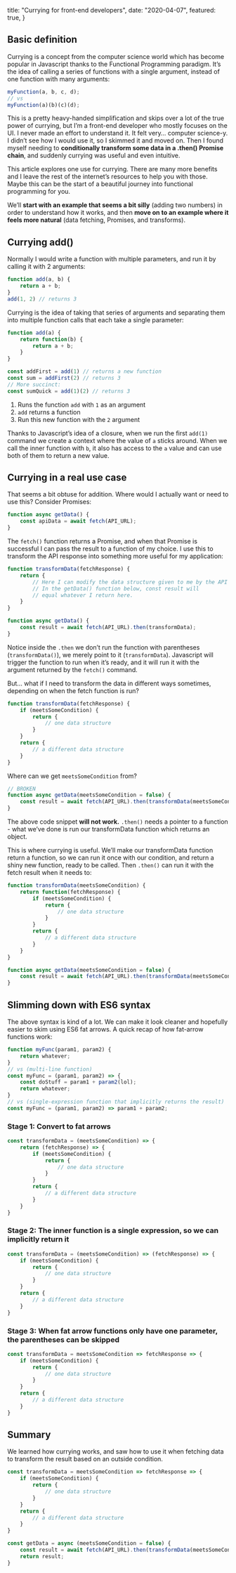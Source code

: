 
  title: "Currying for front-end developers",
  date: "2020-04-07",
  featured: true,
}

## Basic definition

Currying is a concept from the computer science world which has become popular in Javascript thanks to the Functional Programming paradigm. It’s the idea of calling a series of functions with a single argument, instead of one function with many arguments:

```js
myFunction(a, b, c, d);
// vs
myFunction(a)(b)(c)(d);
```

This is a pretty heavy-handed simplification and skips over a lot of the true power of currying, but I’m a front-end developer who mostly focuses on the UI. I never made an effort to understand it. It felt very… computer science-y. I didn’t see how I would use it, so I skimmed it and moved on. Then I found myself needing to **conditionally transform some data in a .then() Promise chain**, and suddenly currying was useful and even intuitive.

This article explores one use for currying. There are many more benefits and I leave the rest of the internet’s resources to help you with those. Maybe this can be the start of a beautiful journey into functional programming for you.

We’ll **start with an example that seems a bit silly** (adding two numbers) in order to understand how it works, and then **move on to an example where it feels more natural** (data fetching, Promises, and transforms).

## Currying add()

Normally I would write a function with multiple parameters, and run it by calling it with 2 arguments: 

```js
function add(a, b) {
    return a + b;
}
add(1, 2) // returns 3
```

Currying is the idea of taking that series of arguments and separating them into multiple function calls that each take a single parameter:

```js
function add(a) {
    return function(b) {
        return a + b;
    } 
}

const addFirst = add(1) // returns a new function
const sum = addFirst(2) // returns 3
// More succinct:
const sumQuick = add(1)(2) // returns 3
```

1. Runs the function `add` with `1` as an argument
2. `add` returns a function
3. Run this new function with the `2` argument

Thanks to Javascript’s idea of a closure, when we run the first `add(1)` command we create a context where the value of `a` sticks around. When we call the inner function with `b`, it also has access to the `a` value and can use both of them to return a new value.

## Currying in a real use case

That seems a bit obtuse for addition. Where would I actually want or need to use this? Consider Promises:

```js
function async getData() {
    const apiData = await fetch(API_URL);
}
```

The `fetch()` function returns a Promise, and when that Promise is successful I can pass the result to a function of my choice. I use this to transform the API response into something more useful for my application:

```js
function transformData(fetchResponse) {
    return {
        // Here I can modify the data structure given to me by the API
        // In the getData() function below, const result will
        // equal whatever I return here.
    }
}

function async getData() {
    const result = await fetch(API_URL).then(transformData);
}
```

Notice inside the `.then` we don’t run the function with parentheses (`transformData()`), we merely point to it (`transformData`). Javascript will trigger the function to run when it’s ready, and it will run it with the argument returned by the `fetch()` command.

But… what if I need to transform the data in different ways sometimes, depending on when the fetch function is run?

```js
function transformData(fetchResponse) {
    if (meetsSomeCondition) {
        return {
            // one data structure
        }
    }
    return {
        // a different data structure
    }
}
```

Where can we get `meetsSomeCondition` from?

```js
// BROKEN
function async getData(meetsSomeCondition = false) {
    const result = await fetch(API_URL).then(transformData(meetsSomeCondition));
}
```

The above code snippet **will not work.** `.then()` needs a pointer to a function - what we’ve done is run our transformData function which returns an object. 

This is where currying is useful. We’ll make our transformData function return a function, so we can run it once with our condition, and return a shiny new function, ready to be called. Then `.then()` can run it with the fetch result when it needs to:

```js
function transformData(meetsSomeCondition) {
    return function(fetchResponse) {
        if (meetsSomeCondition) {
            return {
                // one data structure
            }
        }
        return {
            // a different data structure
        }
    }
}

function async getData(meetsSomeCondition = false) {
    const result = await fetch(API_URL).then(transformData(meetsSomeCondition));
}
```

## Slimming down with ES6 syntax

The above syntax is kind of a lot. We can make it look cleaner and hopefully easier to skim using ES6 fat arrows. A quick recap of how fat-arrow functions work:

```js
function myFunc(param1, param2) {
    return whatever;
}
// vs (multi-line function)
const myFunc = (param1, param2) => {
    const doStuff = param1 + param2(lol);
    return whatever;
}
// vs (single-expression function that implicitly returns the result)
const myFunc = (param1, param2) => param1 + param2;
```

### Stage 1: Convert to fat arrows

```js
const transformData = (meetsSomeCondition) => {
    return (fetchResponse) => {
        if (meetsSomeCondition) {
            return {
                // one data structure
            }
        }
        return {
            // a different data structure
        }
    }
}
```

### Stage 2: The inner function is a single expression, so we can implicitly return it

```js
const transformData = (meetsSomeCondition) => (fetchResponse) => {
    if (meetsSomeCondition) {
        return {
            // one data structure
        }
    }
    return {
        // a different data structure
    }
}
```

### Stage 3: When fat arrow functions only have one parameter, the parentheses can be skipped

```js
const transformData = meetsSomeCondition => fetchResponse => {
    if (meetsSomeCondition) {
        return {
            // one data structure
        }
    }
    return {
        // a different data structure
    }
}
```

## Summary

We learned how currying works, and saw how to use it when fetching data to transform the result based on an outside condition.

```js
const transformData = meetsSomeCondition => fetchResponse => {
    if (meetsSomeCondition) {
        return {
            // one data structure
        }
    }
    return {
        // a different data structure
    }
}

const getData = async (meetsSomeCondition = false) {
    const result = await fetch(API_URL).then(transformData(meetsSomeCondition));
    return result;
}
```

